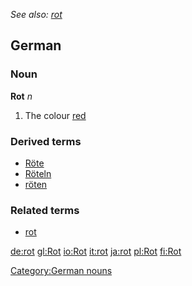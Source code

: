 ''See also: [[rot]]''
==German==
===Noun===
'''Rot''' ''n''
#The colour [[red]]

===Derived terms===
*[[Röte]]
*[[Röteln]]
*[[röten]]

===Related terms===
*[[rot#German|rot]]

[[Category:German nouns]]

[[de:rot]]
[[gl:Rot]]
[[io:Rot]]
[[it:rot]]
[[ja:rot]]
[[pl:Rot]]
[[fi:Rot]]